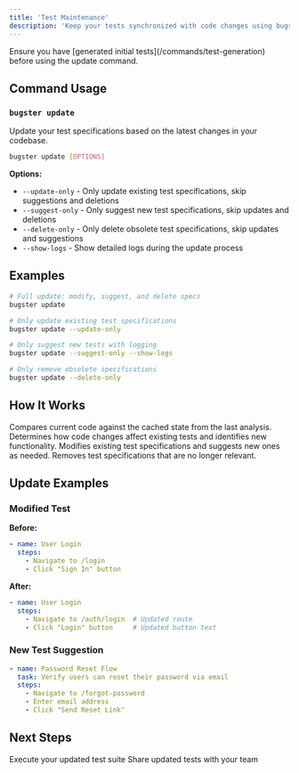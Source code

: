 ```yaml
---
title: 'Test Maintenance'
description: 'Keep your tests synchronized with code changes using bugster update'
---
```


<Note>
  Ensure you have [generated initial tests](/commands/test-generation) before using the update command.
</Note>

## Command Usage

### `bugster update`

Update your test specifications based on the latest changes in your codebase.

```bash
bugster update [OPTIONS]
```

**Options:**
- `--update-only` - Only update existing test specifications, skip suggestions and deletions
- `--suggest-only` - Only suggest new test specifications, skip updates and deletions
- `--delete-only` - Only delete obsolete test specifications, skip updates and suggestions
- `--show-logs` - Show detailed logs during the update process

## Examples

```bash
# Full update: modify, suggest, and delete specs
bugster update

# Only update existing test specifications
bugster update --update-only

# Only suggest new tests with logging
bugster update --suggest-only --show-logs

# Only remove obsolete specifications
bugster update --delete-only
```

## How It Works

<Steps>
  <Step title="Detect Changes">
    Compares current code against the cached state from the last analysis.
  </Step>
  
  <Step title="Analyze Impact">
    Determines how code changes affect existing tests and identifies new functionality.
  </Step>
  
  <Step title="Update Tests">
    Modifies existing test specifications and suggests new ones as needed.
  </Step>
  
  <Step title="Clean Up">
    Removes test specifications that are no longer relevant.
  </Step>
</Steps>

## Update Examples

### Modified Test
**Before:**
```yaml
- name: User Login
  steps:
    - Navigate to /login
    - Click "Sign In" button
```

**After:**
```yaml
- name: User Login
  steps:
    - Navigate to /auth/login  # Updated route
    - Click "Login" button     # Updated button text
```

### New Test Suggestion
```yaml
- name: Password Reset Flow
  task: Verify users can reset their password via email
  steps:
    - Navigate to /forgot-password
    - Enter email address
    - Click "Send Reset Link"
```

## Next Steps

<CardGroup cols={2}>
  <Card title="Run Updated Tests" icon="play" href="/commands/test-execution">
    Execute your updated test suite
  </Card>
  
  <Card title="Team Collaboration" icon="users" href="/commands/team-collaboration">
    Share updated tests with your team
  </Card>
</CardGroup> 